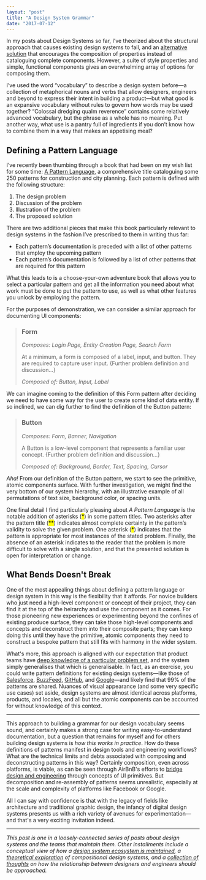 ```yaml
---
layout: "post"
title: "A Design System Grammar"
date: "2017-07-12"
---
```


In my posts about Design Systems so far, I’ve theorized about the structural
approach that causes existing design systems to fail, and an
[alternative solution](/2017/03/29/designing-systems/) that encourages the
composition of properties instead of cataloguing complete components. However, a
suite of style properties and simple, functional components gives an
overwhelming array of options for composing them.

I’ve used the word “vocabulary” to describe a design system before—a collection
of metaphorical nouns and verbs that allow designers, engineers and beyond to
express their intent in building a product—but what good is an expansive
vocabulary without rules to govern how words may be used together? “Colossal
dredging qualm reverence” contains some relatively advanced vocabulary, but the
phrase as a whole has no meaning. Put another way, what use is a pantry full of
ingredients if you don’t know how to combine them in a way that makes an
appetising meal?

## Defining a Pattern Language

I’ve recently been thumbing through a book that had been on my wish list for
some time: [A Pattern Language](http://amzn.to/2t5tX9d), a comprehensive title
cataloguing some 250 patterns for construction and city planning. Each pattern
is defined with the following structure:

1. The design problem
2. Discussion of the problem
3. Illustration of the problem
4. The proposed solution

There are two additional pieces that make this book particularly relevant to
design systems in the fashion I’ve prescribed to them in writing thus far:

- Each pattern’s documentation is preceded with a list of other patterns that
  employ the upcoming pattern
- Each pattern’s documentation is followed by a list of other patterns that are
  required for this pattern

What this leads to is a choose-your-own adventure book that allows you to select
a particular pattern and get all the information you need about what work must
be done to put the pattern to use, as well as what other features you unlock by
employing the pattern.

For the purposes of demonstration, we can consider a similar approach for
documenting UI components:

> ### Form
>
> _Composes: Login Page, Entity Creation Page, Search Form_
>
> At a minimum, a form is composed of a label, input, and button. They are
> required to capture user input. {Further problem definition and discussion…}
>
> _Composed of: Button, Input, Label_

We can imagine coming to the definition of this Form pattern after deciding we
need to have some way for the user to create some kind of data entity. If so
inclined, we can dig further to find the definition of the Button pattern:

> ### Button
>
> _Composes: Form, Banner, Navigation_
>
> A Button is a low-level component that represents a familiar user concept.
> {Further problem definition and discussion…}
>
> _Composed of: Background, Border, Text, Spacing, Cursor_

_Aha!_ From our definition of the Button pattern, we start to see the primitive,
atomic components surface. With further investigation, we might find the very
bottom of our system hierarchy, with an illustrative example of all permutations
of text size, background color, or spacing units.

One final detail I find particularly pleasing about _A Pattern Language_ is the
notable addition of asterisks (<mark>\*</mark>) in some pattern titles. Two
asterisks after the pattern title (<mark>\*\*</mark>) indicates almost complete
certainty in the pattern’s validity to solve the given problem. One asterisk
(<mark>\*</mark>) indicates that the pattern is appropriate for most instances
of the stated problem. Finally, the absence of an asterisk indicates to the
reader that the problem is more difficult to solve with a single solution, and
that the presented solution is open for interpretation or change.

## What Bends Doesn't Break

One of the most appealing things about defining a pattern language or design
system in this way is the flexibility that it affords. For novice builders who
just need a high-level component or concept of their project, they can find it
at the top of the heirarchy and use the component as it comes. For those
pioneering new experiences or experimenting beyond the confines of existing
produce surface, they can take those high-level components and concepts and
deconstruct them into their composite parts; they can keep doing this until they
have the primitive, atomic components they need to construct a bespoke pattern
that still fits with harmony in the wider system.

What's more, this approach is aligned with our expectation that product teams
have
[deep knowledge of a particular problem set](/2017/06/27/paving-the-path-of-least-resistance/),
and the system simply generalises that which is generalisable. In fact, as an
exercise, you could write pattern definitions for existing design systems—like
those of [Salesforce](https://www.lightningdesignsystem.com/),
[BuzzFeed](http://solid.buzzfeed.com/), [GitHub](http://primercss.io/), and
[Google](https://material.io/)—and likely find that 99% of the patterns are
shared. Nuances of visual appearance (and some very specific use cases) set
aside, design systems are almost identical across platforms, products, and
locales, and all but the atomic components can be accounted for without
knowledge of this context.

---

This approach to building a grammar for our design vocabulary seems sound, and
certainly makes a strong case for writing easy-to-understand documentation, but
a question that remains for myself and for others building design systems is
_how this works in practice_. How do these definitions of patterns manifest in
design tools and engineering workflows? What are the technical limits and debts
associated with composing and deconstructing patterns in this way? Certainly
composition, even across platforms, is viable, as can be seen through AirBnB's
efforts to
[bridge design and engineering](https://airbnb.design/painting-with-code/)
through concepts of UI primitives. But decomposition and re-assembly of patterns
seems unrealistic, especially at the scale and complexity of platforms like
Facebook or Google.

All I can say with confidence is that with the legacy of fields like
architecture and traditional graphic design, the infancy of digital design
systems presents us with a rich variety of avenues for experimentation—and
that's a very exciting invitation indeed.

---

_This post is one in a loosely-connected series of posts about design systems
and the teams that maintain them. Other installments include a conceptual view
of how a
[design system ecosystem is maintained](/2017/06/27/paving-the-path-of-least-resistance/),
a [theoretical exploration](/2017/03/29/designing-systems/) of compositional
design systems, and a
[collection of thoughts](/2017/06/02/casting-graphite-in-gold/) on how the
relationship between designers and engineers should be approached._
